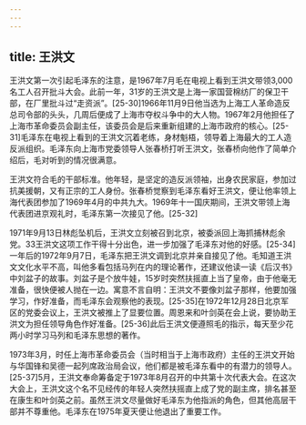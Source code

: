 ```yaml
---
---
---
```

title: 王洪文
---



王洪文第一次引起毛泽东的注意，是1967年7月毛在电视上看到王洪文带领3,000名工人召开批斗大会。此前一年，31岁的王洪文是上海一家国营棉纺厂的保卫干部，在厂里批斗过“走资派”。[25-30]1966年11月9日他当选为上海工人革命造反总司令部的头头，几周后便成了上海市夺权斗争中的大人物。1967年2月他担任了上海市革命委员会副主任，该委员会是后来重新组建的上海市政府的核心。[25-31]毛泽东在电视上看到的王洪文沉着老练，身材魁梧，领导着上海最大的工人造反派组织。毛泽东向上海市党委领导人张春桥打听王洪文，张春桥向他作了简单介绍后，毛对听到的情况很满意。

王洪文符合毛的干部标准。他年轻，是坚定的造反派领袖，出身农民家庭，参加过抗美援朝，又有正宗的工人身份。张春桥觉察到毛泽东看好王洪文，便让他率领上海代表团参加了1969年4月的中共九大。1969年十一国庆期间，王洪文带领上海代表团进京观礼时，毛泽东第一次接见了他。[25-32]

1971年9月13日林彪坠机后，王洪文立刻被召到北京，被委派回上海抓捕林彪余党。33王洪文这项工作干得十分出色，进一步加强了毛泽东对他的好感。[25-34]一年后的1972年9月7日，毛泽东把王洪文调到北京并亲自接见了他。毛知道王洪文文化水平不高，叫他多看包括马列在内的理论著作，还建议他读一读《后汉书》中刘盆子的故事。刘盆子是个放牛娃，15岁时突然扶摇直上当了皇帝，由于他毫无准备，很快便被人抛在一边。寓意不言自明：王洪文不要像刘盆子那样，他要加强学习，作好准备，而毛泽东会观察他的表现。[25-35]在1972年12月28日北京军区的党委会议上，王洪文被推上了显要位置。周恩来和叶剑英在会上说，要协助王洪文为担任领导角色作好准备。[25-36]此后王洪文便遵照毛的指示，每天至少花两小时学习马列和毛泽东思想的著作。

1973年3月，时任上海市革命委员会（当时相当于上海市政府）主任的王洪文开始与华国锋和吴德一起列席政治局会议，他们都是被毛泽东看中的有潜力的领导人。[25-37]5月，王洪文奉命筹备定于1973年8月召开的中共第十次代表大会。在这次大会上，王洪文这个名不见经传的年轻人突然扶摇直上成了党的副主席，排名甚至在康生和叶剑英之前。虽然王洪文尽量做好毛泽东为他指派的角色，但其他高层干部并不尊重他。毛泽东在1975年夏天便让他退出了重要工作。
